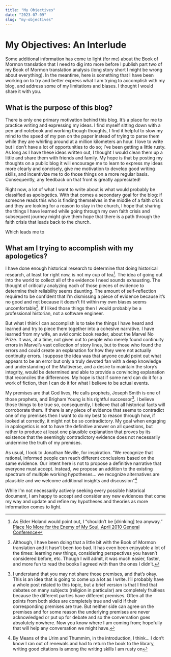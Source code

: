 ```yaml
---
title: "My Objectives"
date: "2023-07-09"
slug: "my-objectives"
---
```


# My Objectives: An Interlude

Some additional information has come to light (for me) about the Book of Mormon
translation that I need to dig into more before I publish part two of my Book of
Mormon translation analysis (long story short I might be wrong about
everything). In the meantime, here is something that I have been working on to
try and better express what I am trying to accomplish with my blog, and address
some of my limitations and biases. I thought I would share it with you.

## What is the purpose of this blog?

There is only one primary motivation behind this blog. It’s a place for me to
practice writing and expressing my ideas. I find myself sitting down with a pen
and notebook and working though thoughts, I find it helpful to slow my mind to
the speed of my pen on the paper instead of trying to parse them while they are
whirling around at a million kilometers an hour. I love to write but I don’t
have a lot of opportunities to do so; I’ve been getting a little rusty. As long
as I have these ideas written out, I thought I would clean them up a little and
share them with friends and family. My hope is that by posting my thoughts on a
public blog it will encourage me to learn to express my ideas more clearly and
concisely, give me motivation to develop good writing skills, and incentivize me
to do those things on a more regular basis. Consequently, any feedback on that
front is greatly appreciated!

Right now, a lot of what I want to write about is what would probably be
classified as apologetics. With that comes a secondary goal for the blog: if
someone reads this who is finding themselves in the middle of a faith crisis and
they are looking for a reason to stay in the church, I hope that sharing the
things I have learned while going through my own faith crisis and subsequent
journey might give them hope that there is a path through the faith crisis that
leads back to the church.

Which leads me to

## What am I trying to accomplish with my apologetics?

I have done enough historical research to determine that doing historical
research, at least for right now, is not my cup of tea[^tea]. The idea of going
out into the world to collect all of the evidence I need sounds exhausting. The
thought of critically analyzing each of those pieces of evidence to determine
their reliability seems daunting. The amount of self-reflection required to be
confident that I’m dismissing a piece of evidence because it’s no good and not
because it doesn’t fit within my own biases seems
uncomfortable[^history-and-me]. If I liked those things then I would probably be
a professional historian, not a software engineer.

[^tea]:
    As Elder Holand would point out, I “shouldn’t be [drinking] tea anyway.”
    [Place No More for the Enemy of My Soul, April 2010 General
    Conference](https://www.churchofjesuschrist.org/study/general-conference/2010/04/place-no-more-for-the-enemy-of-my-soul?lang=eng)

[^history-and-me]:
    Although, I have been doing that a little bit with the Book
    of Mormon translation and it hasn’t been too bad. It has even been enjoyable a
    lot of the times: learning new things, considering perspectives you haven’t
    considered before, etc. Though I will admit, it was much easier, faster, and
    more fun to read the books I agreed with than the ones I didn’t.

But what I think I can accomplish is to take the things I have heard and learned
and try to piece them together into a cohesive narrative. I have learned from my
wife, an avid comic book reader, about the Marvel No Prize. It was, at a time,
not given out to people who merely found continuity errors in Marvel’s vast
collection of story lines, but to those who found the errors and could create an
explanation for how they were not actually continuity errors. I suppose the idea
was that anyone could point out what appears to be an error but only a truly
devoted fan with a deep knowledge and understanding of the Multiverse, and a
desire to maintain the story’s integrity, would be determined and able to
provide a convincing explanation that reconciles the differences. My hope is
that if some nerd can do it for a work of fiction, then I can do it for what I
believe to be actual events.

My premises are that God lives, He calls prophets, Joseph Smith is one of those
prophets, and Brigham Young is his rightful successor[^premises]. I believe
those things to be true so, consequently, I believe that all historical facts
will corroborate them. If there is any piece of evidence that seems to
contradict one of my premises then I want to do my best to reason through how,
if looked at correctly, it might not be so contradictory. My goal when engaging
in apologetics is not to have the definitive answer on all questions, but rather
to produce at least one plausible explanation that proves by its existence that
the seemingly contradictory evidence does not necessarily undermine the truth of
my premises.

[^premises]:
    I understand that you may not share those premises, and that’s okay. This is
    an idea that is going to come up a lot as I write. I’ll probably have a
    whole post related to this topic, but a brief version is that I find that
    debates on many subjects (religion in particular) are completely fruitless
    because the different parties have different premises. Often all the points
    from both sides are completely true and valid if their corresponding
    premises are true. But neither side can agree on the premises and for some
    reason the underlying premises are never acknowledged or put up for debate
    and so the conversation goes absolutely nowhere. Now you know where I am
    coming from; hopefully that will help any conversation we might have.

As usual, I look to Jonathan Neville, for inspiration. “We recognize that
rational, informed people can reach different conclusions based on the same
evidence. Our intent here is not to propose a definitive narrative that everyone
must accept. Instead, we propose an addition to the existing spectrum of
multiple working hypotheses… we recognize alternatives are plausible and we
welcome additional insights and discussion”[^by-means-of-u&t]

[^by-means-of-u&t]:
    By Means of the Urim and Thummim, in the introduction, I think… I don’t know
    I ran out of renewals and had to return the book to the library, writing
    good citations is among the writing skills I am rusty on

While I’m not necessarily actively seeking every possible historical document, I
am happy to accept and consider any new evidences that come my way and update
and refine my hypotheses and theories as more information comes to light.
